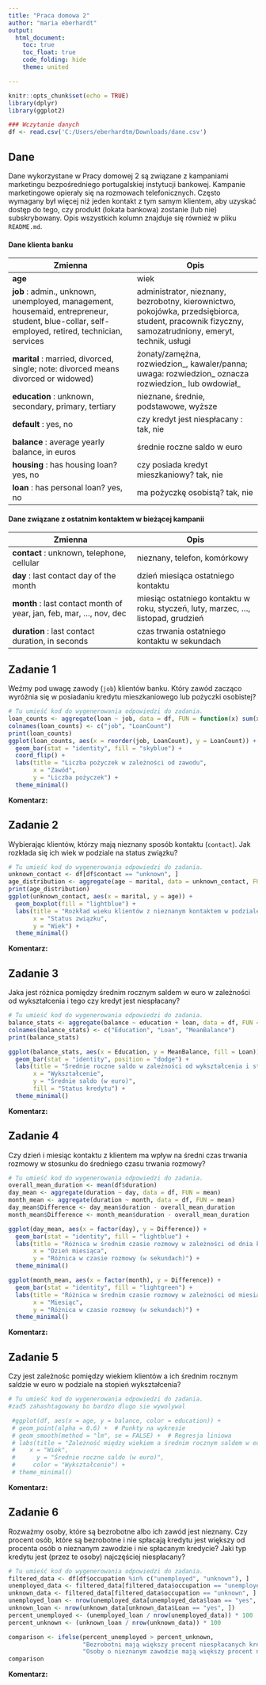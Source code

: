 ---
title: "Praca domowa 2"
author: "maria eberhardt"
output: 
  html_document:
    toc: true
    toc_float: true
    code_folding: hide
    theme: united

---

```{r setup, include=FALSE}
knitr::opts_chunk$set(echo = TRUE)
library(dplyr)
library(ggplot2)

### Wczytanie danych
df <- read.csv('C:/Users/eberhardtm/Downloads/dane.csv')

```

## Dane 
Dane wykorzystane w Pracy domowej 2 są związane z kampaniami marketingu bezpośredniego portugalskiej instytucji bankowej. Kampanie marketingowe opierały się na rozmowach telefonicznych. Często wymagany był więcej niż jeden kontakt z tym samym klientem, aby uzyskać dostęp do tego, czy produkt (lokata bankowa) zostanie (lub nie) subskrybowany. Opis wszystkich kolumn znajduje się również w pliku `README.md`.

#### Dane klienta banku
|Zmienna|Opis|
|-|-|
| **age**| wiek|
|**job** : admin., unknown, unemployed, management, housemaid, entrepreneur, student, blue-collar, self-employed, retired, technician, services|	administrator, nieznany, bezrobotny, kierownictwo, pokojówka, przedsiębiorca, student, pracownik fizyczny, samozatrudniony, emeryt, technik, usługi|
|**marital** : married, divorced, single; note: divorced means divorced or widowed)|żonaty/zamężna, rozwiedzion_, kawaler/panna; uwaga: rozwiedzion_ oznacza rozwiedzion_ lub owdowiał_|
|**education** : unknown, secondary, primary, tertiary| nieznane, średnie, podstawowe, wyższe|
|**default** : yes, no | czy kredyt jest niespłacany : tak, nie|
|**balance** : average yearly balance, in euros| średnie roczne saldo w euro|
|**housing** : has housing loan? yes, no |czy posiada kredyt mieszkaniowy? tak, nie|
|**loan** : has personal loan? yes, no | ma pożyczkę osobistą? tak, nie|

#### Dane związane z ostatnim kontaktem w bieżącej kampanii
|Zmienna|Opis|
|-|-|
|**contact** : unknown, telephone, cellular| nieznany, telefon, komórkowy|
|**day** : last contact day of the month | dzień miesiąca ostatniego kontaktu|
|**month** : last contact month of year, jan, feb, mar, ..., nov, dec | miesiąc ostatniego kontaktu w roku, styczeń, luty, marzec, ..., listopad, grudzień|
|**duration** : last contact duration, in seconds |czas trwania ostatniego kontaktu w sekundach|


## Zadanie 1

Weźmy pod uwagę zawody (`job`) klientów banku. Który zawód zacząco wyróżnia się w posiadaniu kredytu mieszkaniowego lub pożyczki osobistej?


```{r zadanie 1, message=FALSE}

# Tu umieść kod do wygenerowania odpowiedzi do zadania.
loan_counts <- aggregate(loan ~ job, data = df, FUN = function(x) sum(x == "yes"))
colnames(loan_counts) <- c("job", "LoanCount")
print(loan_counts)
ggplot(loan_counts, aes(x = reorder(job, LoanCount), y = LoanCount)) +
  geom_bar(stat = "identity", fill = "skyblue") +
  coord_flip() +
  labs(title = "Liczba pożyczek w zależności od zawodu",
       x = "Zawód",
       y = "Liczba pożyczek") +
  theme_minimal()
```

**Komentarz:**

## Zadanie 2

Wybierając klientów, którzy mają nieznany sposób kontaktu (`contact`). Jak rozkłada się ich wiek w podziale na status związku?


```{r zadanie 2, message=FALSE}

# Tu umieść kod do wygenerowania odpowiedzi do zadania.
unknown_contact <- df[df$contact == "unknown", ]
age_distribution <- aggregate(age ~ marital, data = unknown_contact, FUN = summary)
print(age_distribution)
ggplot(unknown_contact, aes(x = marital, y = age)) +
  geom_boxplot(fill = "lightblue") +
  labs(title = "Rozkład wieku klientów z nieznanym kontaktem w podziale na status związku",
       x = "Status związku",
       y = "Wiek") +
  theme_minimal()
```

**Komentarz:**

## Zadanie 3

Jaka jest różnica pomiędzy średnim rocznym saldem w euro w zależności od wykształcenia i tego czy kredyt jest niespłacany?

```{r zadanie 3, message=FALSE}

# Tu umieść kod do wygenerowania odpowiedzi do zadania.
balance_stats <- aggregate(balance ~ education + loan, data = df, FUN = mean)
colnames(balance_stats) <- c("Education", "Loan", "MeanBalance")
print(balance_stats)

ggplot(balance_stats, aes(x = Education, y = MeanBalance, fill = Loan)) +
  geom_bar(stat = "identity", position = "dodge") +
  labs(title = "Średnie roczne saldo w zależności od wykształcenia i statusu kredytu",
       x = "Wykształcenie",
       y = "Średnie saldo (w euro)",
       fill = "Status kredytu") +
  theme_minimal()
```

**Komentarz:**

## Zadanie 4

Czy dzień i miesiąc kontaktu z klientem ma wpływ na średni czas trwania rozmowy w stosunku do średniego czasu trwania rozmowy?
```{r zadanie 4, message=FALSE}

# Tu umieść kod do wygenerowania odpowiedzi do zadania.
overall_mean_duration <- mean(df$duration)
day_mean <- aggregate(duration ~ day, data = df, FUN = mean)
month_mean <- aggregate(duration ~ month, data = df, FUN = mean)
day_mean$Difference <- day_mean$duration - overall_mean_duration
month_mean$Difference <- month_mean$duration - overall_mean_duration

ggplot(day_mean, aes(x = factor(day), y = Difference)) +
  geom_bar(stat = "identity", fill = "lightblue") +
  labs(title = "Różnica w średnim czasie rozmowy w zależności od dnia kontaktu",
       x = "Dzień miesiąca",
       y = "Różnica w czasie rozmowy (w sekundach)") +
  theme_minimal()

ggplot(month_mean, aes(x = factor(month), y = Difference)) +
  geom_bar(stat = "identity", fill = "lightgreen") +
  labs(title = "Różnica w średnim czasie rozmowy w zależności od miesiąca kontaktu",
       x = "Miesiąc",
       y = "Różnica w czasie rozmowy (w sekundach)") +
  theme_minimal()
```

**Komentarz:**

## Zadanie 5

Czy jest zależnośc pomiędzy wiekiem klientów a ich średnim rocznym saldzie w euro w podziale na stopień wykształcenia?


```{r zadanie 5, message=FALSE}

# Tu umieść kod do wygenerowania odpowiedzi do zadania.
#zad5 zahashtagowany bo bardzo dlugo sie wywolywal

 #ggplot(df, aes(x = age, y = balance, color = education)) +
 # geom_point(alpha = 0.6) +  # Punkty na wykresie
 # geom_smooth(method = "lm", se = FALSE) +  # Regresja liniowa
 # labs(title = "Zależność między wiekiem a średnim rocznym saldem w euro w podziale na stopień wykształcenia",
 #    x = "Wiek",
 #      y = "Średnie roczne saldo (w euro)",
 #     color = "Wykształcenie") +
 # theme_minimal()
```

**Komentarz:**

## Zadanie 6
Rozważmy osoby, które są bezrobotne albo ich zawód jest nieznany. Czy procent osób, które są bezrobotne i nie spłacają kredytu jest większy od procenta osób o nieznanym zawodzie i nie spłacanym kredycie? Jaki typ kredytu jest (przez te osoby) najczęściej niespłacany? 

```{r zadanie 6, message=FALSE}

# Tu umieść kod do wygenerowania odpowiedzi do zadania.
filtered_data <- df[df$occupation %in% c("unemployed", "unknown"), ]
unemployed_data <- filtered_data[filtered_data$occupation == "unemployed", ]
unknown_data <- filtered_data[filtered_data$occupation == "unknown", ]
unemployed_loan <- nrow(unemployed_data[unemployed_data$loan == "yes", ])
unknown_loan <- nrow(unknown_data[unknown_data$Loan == "yes", ])
percent_unemployed <- (unemployed_loan / nrow(unemployed_data)) * 100
percent_unknown <- (unknown_loan / nrow(unknown_data)) * 100

comparison <- ifelse(percent_unemployed > percent_unknown, 
                     "Bezrobotni mają większy procent niespłacanych kredytów", 
                     "Osoby o nieznanym zawodzie mają większy procent niespłacanych kredytów")
comparison
```

**Komentarz:**